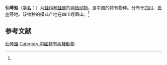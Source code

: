 {{Speciesbox
| name = 仙琴蛙
| status = 
| status_system = 
| image = 
| genus = Nidirana
| species = dauchina
| authority = (Chang, 1933)<ref name='id4985'>{{cite web| url =http://www.bioinfo.cn/db05/BjdwSpecies.php?action=view&id=4985| title =仙琴蛙| work =《中国动物物种编目数据库》| publisher =中国科学院微生物研究所| author =中国科学院动物研究所| accessdate =2009-04-11| deadurl =yes| archiveurl =https://web.archive.org/web/20160305092340/http://www.bioinfo.cn/db05/BjdwSpecies.php?action=view&id=4985| archivedate =2016-03-05}}</ref>
| synonyms = 
* ''Rana daunchina'' <small>Chang, 1933</small>
* ''Hylarana daunchina'' <small>(Chang, 1933)</small>
* ''Babina daunchina'' <small>(Chang, 1933)</small>
}}

'''仙琴蛙'''（[[学名|学名]]：{{lang|la|''Nidirana daunchina''}}）为[[蛙科|蛙科]][[琴蛙属|琴蛙属]]的[[两栖动物|两栖动物]]，是中国的特有物种。分布于[[四川|四川]]、[[贵州|贵州]]等地。该物种的模式产地在四川峨眉山。<ref name='id4985'/>

== 参考文献 ==
{{reflist}}

{{Wikispecies|Nidirana daunchina}}
{{Taxonbar|from=Q1595259}}
[[Category:琴蛙属|仙琴蛙]]
[[Category:中國特有兩棲動物|Category:中國特有兩棲動物]]


{{amphibian-stub}}